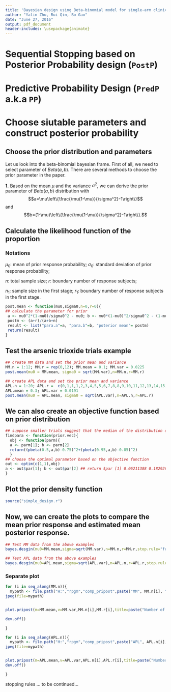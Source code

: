 ---
title: 'Bayesian design using Beta-binomial model for single-arm clinical trials '
author: "Yalin Zhu, Rui Qin, Bo Gao"
date: "June 27, 2016"
output: pdf_document
header-includes: \usepackage{animate}
---

# Sequential Stopping based on Posterior Probability design (`PostP`)


# Predictive Probability Design (`PredP` a.k.a `PP`)

# Choose siutable parameters and construct posterior probability

## Choose the prior distribution and parameters
Let us look into the beta-binomial bayesian frame. First of all, we need to select parameter of $Beta(a,b)$. There are several methods to choose the prior parameter in the paper. 

**1.** Based on the mean $\mu$ and the variance $\sigma^2$, we can derive the prior parameter of $Beta(a,b)$ distribution with $$a=\mu\left\{\frac{\mu(1-\mu)}{\sigma^2}-1\right\}$$ and $$b=(1-\mu)\left\{\frac{\mu(1-\mu)}{\sigma^2}-1\right\}.$$ 


## Calculate the likelihood function of the proportion
### Notations
$\mu_0$: mean of prior response probability; $\sigma_0$: standard deviation of prior response probability;

$n$: total sample size; $r$: boundary number of response subjects;

$n_1$: sample size in the first stage; $r_1$: boundary number of response subjects in the first stage. 

```{r tidy=TRUE}
post.mean <- function(mu0,sigma0,n=0,r=0){
## calculate the parameter for prior
 a <- mu0^2*(1-mu0)/sigma0^2 - mu0; b <- mu0*(1-mu0)^2/sigma0^2 - (1-mu0)
 postm <- (a+r)/(a+b+n)
 result <- list("para.a"=a, "para.b"=b, "poterior mean"= postm)
 return(result)
}
```
## Test the arsenic trioxide trials example
```{r tidy=TRUE}
## create MM data and set the prior mean and variance
MM.n = 1:12; MM.r = rep(0,12); MM.mean = 0.1; MM.var = 0.0225
post.mean(mu0 = MM.mean, sigma0 = sqrt(MM.var),n=MM.n,r=MM.r)

## create APL data and set the prior mean and variance
APL.n = 1:20; APL.r =  c(0,1,1,1,2,3,4,5,5,6,7,8,8,9,10,11,12,13,14,15)
APL.mean = 0.3; APL.var = 0.0191
post.mean(mu0 = APL.mean, sigma0 = sqrt(APL.var),n=APL.n,r=APL.r)
```

## We can also create an objective function based on prior distribution 

```{r tidy=TRUE}
## suppose smaller trials suggest that the median of the distribution of prior is about 0.75 and 95 percentile is 0.85
findpara <- function(prior.vec){
  obj <- function(parm){
  a <- parm[1]; b <- parm[2]
  return((pbeta(0.5,a,b)-0.75)^2+(pbeta(0.95,a,b)-0.85)^2)
  }
## choose the optimal parameter based on the objective function
out <- optim(c(1,1),obj)
a <- out$par[1]; b <- out$par[2] ## return $par [1] 0.06211388 0.18292668
}
```




## Plot the prior density function 
```{r tidy=TRUE}
source("simple_design.r")
```

## Now, we can create the plots to compare the mean prior response and estimated mean posterior response.
```{r  tidy=TRUE, fig.show='animate', out.width = '6in'}
## Test MM data from the above examples
bayes.desgin(mu0=MM.mean,sigma=sqrt(MM.var),n=MM.n,r=MM.r,stop.rule="futility",Rmin=0.1,ymax=18)
```

```{r  tidy=TRUE, fig.show='animate', out.width = '6in'}
## Test APL data from the above examples
bayes.desgin(mu0=APL.mean,sigma=sqrt(APL.var),n=APL.n,r=APL.r,stop.rule="efficacy",Rmax=0.3, ymax=4.5)
```

### Separate plot
```{r,eval=FALSE}
for (i in seq_along(MM.n)){
  mypath <- file.path("H:","rpgm","comp_pripost",paste("MM", MM.n[i], ".jpg", sep = ""))  
jpeg(file=mypath)


plot.pripost(m=MM.mean,v=MM.var,MM.n[i],MM.r[i],title=paste("Number of inclusions in MM trial: ",MM.n[i],sep =" "),ymax=18)

dev.off()

}
```

```{r,eval=FALSE}
for (i in seq_along(APL.n)){
  mypath <- file.path("H:","rpgm","comp_pripost",paste("APL", APL.n[i], ".jpg", sep = ""))  
jpeg(file=mypath)


plot.pripost(m=APL.mean,v=APL.var,APL.n[i],APL.r[i],title=paste("Number of inclusions in APL trial: ",APL.n[i],sep =" "),ymax=4.5)
dev.off()

}
```



stopping rules ... to be continued...
